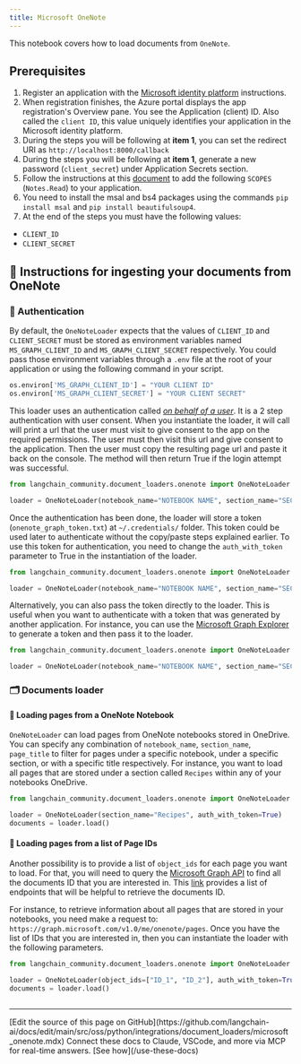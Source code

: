 ```yaml
---
title: Microsoft OneNote
---
```


This notebook covers how to load documents from `OneNote`.

## Prerequisites

1. Register an application with the [Microsoft identity platform](https://learn.microsoft.com/en-us/azure/active-directory/develop/quickstart-register-app) instructions.
2. When registration finishes, the Azure portal displays the app registration's Overview pane. You see the Application (client) ID. Also called the `client ID`, this value uniquely identifies your application in the Microsoft identity platform.
3. During the steps you will be following at **item 1**, you can set the redirect URI as `http://localhost:8000/callback`
4. During the steps you will be following at **item 1**, generate a new password (`client_secret`) under Application Secrets section.
5. Follow the instructions at this [document](https://learn.microsoft.com/en-us/azure/active-directory/develop/quickstart-configure-app-expose-web-apis#add-a-scope) to add the following `SCOPES` (`Notes.Read`) to your application.
6. You need to install the msal and bs4 packages using the commands `pip install msal` and `pip install beautifulsoup4`.
7. At the end of the steps you must have the following values:

- `CLIENT_ID`
- `CLIENT_SECRET`

## 🧑 Instructions for ingesting your documents from OneNote

### 🔑 Authentication

By default, the `OneNoteLoader` expects that the values of `CLIENT_ID` and `CLIENT_SECRET` must be stored as environment variables named `MS_GRAPH_CLIENT_ID` and `MS_GRAPH_CLIENT_SECRET` respectively. You could pass those environment variables through a `.env` file at the root of your application or using the following command in your script.

```python
os.environ['MS_GRAPH_CLIENT_ID'] = "YOUR CLIENT ID"
os.environ['MS_GRAPH_CLIENT_SECRET'] = "YOUR CLIENT SECRET"
```

This loader uses an authentication called [*on behalf of a user*](https://learn.microsoft.com/en-us/graph/auth-v2-user?context=graph%2Fapi%2F1.0&view=graph-rest-1.0). It is a 2 step authentication with user consent. When you instantiate the loader, it will call will print a url that the user must visit to give consent to the app on the required permissions. The user must then visit this url and give consent to the application. Then the user must copy the resulting page url and paste it back on the console. The method will then return True if the login attempt was successful.

```python
from langchain_community.document_loaders.onenote import OneNoteLoader

loader = OneNoteLoader(notebook_name="NOTEBOOK NAME", section_name="SECTION NAME", page_title="PAGE TITLE")
```

Once the authentication has been done, the loader will store a token (`onenote_graph_token.txt`) at `~/.credentials/` folder. This token could be used later to authenticate without the copy/paste steps explained earlier. To use this token for authentication, you need to change the `auth_with_token` parameter to True in the instantiation of the loader.

```python
from langchain_community.document_loaders.onenote import OneNoteLoader

loader = OneNoteLoader(notebook_name="NOTEBOOK NAME", section_name="SECTION NAME", page_title="PAGE TITLE", auth_with_token=True)
```

Alternatively, you can also pass the token directly to the loader. This is useful when you want to authenticate with a token that was generated by another application. For instance, you can use the [Microsoft Graph Explorer](https://developer.microsoft.com/en-us/graph/graph-explorer) to generate a token and then pass it to the loader.

```python
from langchain_community.document_loaders.onenote import OneNoteLoader

loader = OneNoteLoader(notebook_name="NOTEBOOK NAME", section_name="SECTION NAME", page_title="PAGE TITLE", access_token="TOKEN")
```

### 🗂️ Documents loader

#### 📑 Loading pages from a OneNote Notebook

`OneNoteLoader` can load pages from OneNote notebooks stored in OneDrive. You can specify any combination of `notebook_name`, `section_name`, `page_title` to filter for pages under a specific notebook, under a specific section, or with a specific title respectively. For instance, you want to load all pages that are stored under a section called `Recipes` within any of your notebooks OneDrive.

```python
from langchain_community.document_loaders.onenote import OneNoteLoader

loader = OneNoteLoader(section_name="Recipes", auth_with_token=True)
documents = loader.load()
```

#### 📑 Loading pages from a list of Page IDs

Another possibility is to provide a list of `object_ids` for each page you want to load. For that, you will need to query the [Microsoft Graph API](https://developer.microsoft.com/en-us/graph/graph-explorer) to find all the documents ID that you are interested in. This [link](https://learn.microsoft.com/en-us/graph/onenote-get-content#page-collection) provides a list of endpoints that will be helpful to retrieve the documents ID.

For instance, to retrieve information about all pages that are stored in your notebooks, you need make a request to: `https://graph.microsoft.com/v1.0/me/onenote/pages`. Once you have the list of IDs that you are interested in, then you can instantiate the loader with the following parameters.

```python
from langchain_community.document_loaders.onenote import OneNoteLoader

loader = OneNoteLoader(object_ids=["ID_1", "ID_2"], auth_with_token=True)
documents = loader.load()
```

```python

```

---

<Callout icon="pen-to-square" iconType="regular">
    [Edit the source of this page on GitHub](https://github.com/langchain-ai/docs/edit/main/src/oss/python/integrations/document_loaders/microsoft_onenote.mdx)
</Callout>
<Tip icon="terminal" iconType="regular">
    Connect these docs to Claude, VSCode, and more via MCP for    real-time answers. [See how](/use-these-docs)
</Tip>
